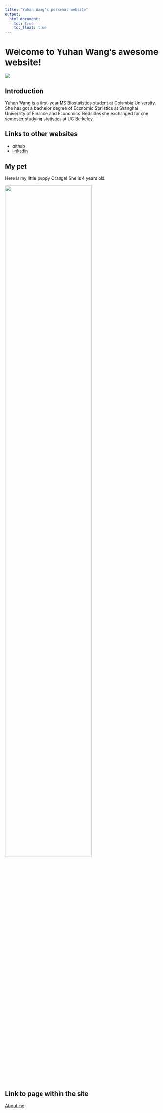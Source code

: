 ```yaml
---
title: "Yuhan Wang's personal website"
output: 
  html_document:
    toc: true
    toc_float: true
---
```


# Welcome to Yuhan Wang's awesome website!

![](images/welcome_picture.gif)

## Introduction

Yuhan Wang is a first-year MS Biostatistics student at Columbia University. She has got a bachelor degree of Economic Statistics at Shanghai University of Finance and Economics. Bedsides she exchanged for one semester studying statistics at UC Berkeley.

## Links to other websites

* [github](https://github.com/yuhan0504/)
* [linkedin](www.linkedin.com/in/yuhan-wang-342547262)

## My pet

Here is my little puppy Orange! She is 4 years old.

<image src = "images/dog1.JPG" style = "width:75%">

## Link to page within the site

[About me](about.html)